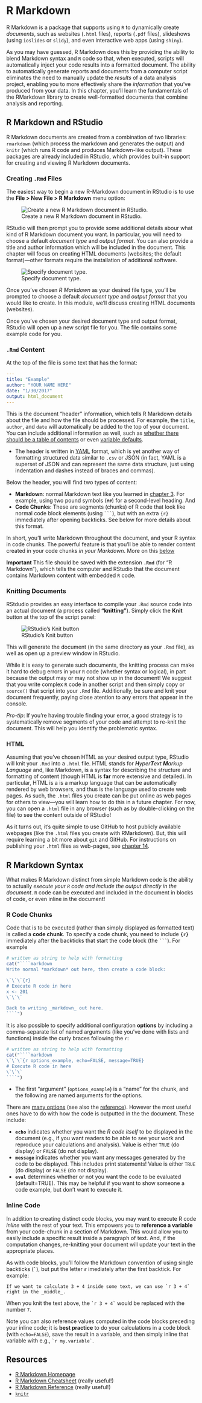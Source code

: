 # R Markdown {#r-markdown}

R Markdown is a package that supports using `R` to dynamically create _documents_, such as websites (`.html` files), reports (`.pdf` files), slideshows (using `ioslides` or `slidy`), and even interactive web apps (using `shiny`).

As you may have guessed, R Markdown does this by providing the ability to blend Markdown syntax and `R` code so that, when executed, scripts will automatically inject your code results into a formatted document. The ability to automatically generate reports and documents from a computer script eliminates the need to manually update the _results_ of a data analysis project, enabling you to more effectively share the _information_ that you've produced from your data. In this chapter, you'll learn the fundamentals of the RMarkdown library to create well-formatted documents that combine analysis and reporting.

## R Markdown and RStudio
R Markdown documents are created from a combination of two libraries: `rmarkdown` (which process the markdown and generates the output) and `knitr` (which runs R code and produces Markdown-like output). These packages are already included in RStudio, which provides built-in support for creating and viewing R Markdown documents.

### Creating `.Rmd` Files
The easiest way to begin a new R-Markdown document in RStudio is to use the **File > New File > R Markdown** menu option:

![Create a new R Markdown document in RStudio.](img/r-markdown/new-file.png "new R-Markdown document menu")

RStudio will then prompt you to provide some additional details abour what kind of R Markdown document you want. In particular, you will need to choose a default _document type_ and _output format_. You can also provide a title and author information which will be included in the document. This chapter will focus on creating HTML documents (websites; the default format)&mdash;other formats require the installation of additional software.

![Specify document type.](img/r-markdown/document-type.png "specify document type prompt")

Once you've chosen _R Markdown_ as your desired file type, you'll be prompted to choose a default _document type_ and _output format_ that you would like to create. In this module, we'll discuss creating HTML documents (websites).

Once you've chosen your desired document type and output format, RStudio will open up a new script file for you. The file contains some example code for you.

### `.Rmd` Content
At the top of the file is some text that has the format:

```yaml
---
title: "Example"
author: "YOUR NAME HERE"
date: "1/30/2017"
output: html_document
---
```

This is the document "header" information, which tells R Markdown details about the file and how the file should be processed. For example, the `title`, `author`, and `date` will automatically be added to the top of your document. You can include additional information as well, such as [whether there should be a table of contents](http://rmarkdown.rstudio.com/html_document_format.html) or even [variable defaults](http://rmarkdown.rstudio.com/developer_parameterized_reports.html).

- The header is written in [YAML](https://en.wikipedia.org/wiki/YAML) format, which is yet another way of formatting structured data similar to `.csv` or JSON (in fact, YAML is a superset of JSON and can represent the same data structure, just using indentation and dashes instead of braces and commas).

Below the header, you will find two types of content: 

- **Markdown**: normal Markdown text like you learned in [chapter 3](#markdown). For example, using two pound symbols (`##`) for a second-level heading. And
- **Code Chunks**: These are segments (chunks) of R code that look like normal code block elements (using <code>\`\`\`</code>), but with an extra `{r}` immediately after opening  backticks. See below for more details about this format.

In short, you'll write Markdown throughout the document, and your R syntax in code chunks. The powerful feature is that you'll be able to render content created in your code chunks _in your Markdown_. More on this [below](#r-markdown-syntax)

<p class="alert alert-warning">**Important** This file should be saved with the extension **`.Rmd`** (for "R Markdown"), which tells the computer and RStudio that the document contains Markdown content with embedded `R` code.</p>

### Knitting Documents
RStdudio provides an easy interface to compile your `.Rmd` source code into an actual document (a process called **"knitting"**). Simply click the **Knit** button at the top of the script panel:

![RStudio's Knit button](img/r-markdown/knit-button.png "knit button location")

This will generate the document (in the same directory as your `.Rmd` file), as well as open up a preview window in RStudio.

While it is easy to generate such documents, the knitting process can make it hard to debug errors in your `R` code (whether syntax or logical), in part because the output may or may not show up in the document! We suggest that you write complex `R` code in another script and then simply copy or `source()` that script into your `.Rmd` file. Additionally, be sure and knit your document frequently, paying close atention to any errors that appear in the console. 

<p class="alert alert-info">_Pro-tip_: If you're having trouble finding your error, a good strategy is to systematically remove segments of your code and attempt to re-knit the document. This will help you identify the problematic syntax.</p>


### HTML
Assuming that you've chosen HTML as your desired output type, RStudio will knit your `.Rmd` into a `.html` file. HTML stands for _**H**yper**T**ext **M**arkup **L**anguage_ and, like Markdown, is a syntax for describing the structure and formatting of content (though HTML is **far** more extensive and detailed). In particular, HTML is a is a markup language that can be automatically rendered by web browsers, and thus is the language used to create web pages. As such, the `.html` files you create can be put online as web pages for others to view&mdash;you will learn how to do this in a future chapter. For now, you can open a `.html` file in any browser (such as by double-clicking on the file) to see the content outside of RStudio! 

As it turns out, it's quite simple to use GitHub to host publicly available webpages (like the `.html` files you create with RMarkdown). But, this will require learning a bit more about `git` and GitHub. For instructions on publishing your `.html` files as web-pages, see [chapter 14](#git-branches).

## R Markdown Syntax
What makes R Markdown distinct from simple Markdown code is the ability to actually _execute your `R` code and include the output directly in the document_. `R` code can be executed and included in the document in blocks of code, or even inline in the document!

### R Code Chunks
Code that is to be executed (rather than simply displayed as formatted text) is called a **code chunk**. To specify a code chunk, you need to include **`{r}`** immediately after the backticks that start the code block (the <code>\`\`\`</code>). For example

```r
# written as string to help with formatting
cat("````markdown
Write normal *markdown* out here, then create a code block:

\`\`\`{r}
# Execute R code in here
x <- 201
\`\`\`

Back to writing _markdown_ out here.
````")
```

It is also possible to specify additional configuration **options** by including a comma-separate list of named arguments (like you've done with lists and functions) inside the curly braces following the `r`:


```r
# written as string to help with formatting
cat("````markdown
\`\`\`{r options_example, echo=FALSE, message=TRUE}
# Execute R code in here
\`\`\`
````")
```

- The first "argument" (`options_example`) is a "name" for the chunk, and the following are named arguments for the options.

There are [many options](https://yihui.name/knitr/options/) (see also the [reference](https://www.rstudio.com/wp-content/uploads/2015/03/rmarkdown-reference.pdf)). However the most useful ones have to do with how the code is outputted in the the document. These include:

- **`echo`** indicates whether you want the _R code itself_ to be displayed in the document (e.g., if you want readers to be able to see your work and reproduce your calculations and analysis). Value is either `TRUE` (do display) or `FALSE` (do not display).
- **`message`** indicates whether you want any messages generated by the code to be displayed. This includes print statements! Value is either `TRUE` (do display) or `FALSE` (do not display).
- **`eval`** determines whether or not you want the code to be evaluated (default=TRUE). This may be helpful if you want to show someone a code example, but don’t want to execute it.



### Inline Code
In addition to creating distinct code blocks, you may want to execute R code _inline_ with the rest of your text. This empowers you to **reference a variable** from your code-chunk in a section of Markdown. This would allow you to easily include a specific result inside a paragraph of text. And, if the computation changes, re-knitting your document will update your text in the appropriate places. 

As with code blocks, you'll follow the Markdown convention of using single backticks (**`` ` ``**), but put the letter **`r`** imediately after the first backtick. For example:

```
If we want to calculate 3 + 4 inside some text, we can use `r 3 + 4` right in the _middle_.
```

When you knit the text above, the <code>&#96;r 3 + 4&#96;</code> would be replaced with the number `7`.

<p class="alert alert-info">Note you can also reference values computed in the code blocks preceding your inline code; it is **best practice** to do your calculations in a code block (with `echo=FALSE`), save the result in a variable, and then simply inline that variable with e.g., <code>&#96;r my.variable&#96;</code>.</p>


## Resources {-}
- [R Markdown Homepage](http://rmarkdown.rstudio.com/)
- [R Markdown Cheatsheet](https://www.rstudio.com/wp-content/uploads/2016/03/rmarkdown-cheatsheet-2.0.pdf) (really useful!)
- [R Markdown Reference](https://www.rstudio.com/wp-content/uploads/2015/03/rmarkdown-reference.pdf) (really useful!)
- [`knitr`](https://yihui.name/knitr/)
